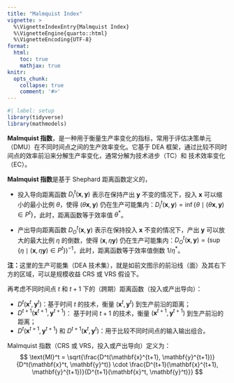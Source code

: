 ```yaml
---
title: "Malmquist Index"
vignette: >
  %\VignetteIndexEntry{Malmquist Index}
  %\VignetteEngine{quarto::html}
  %\VignetteEncoding{UTF-8}
format:
  html:
    toc: true
    mathjax: true
knitr:
  opts_chunk:
    collapse: true
    comment: '#>'
---
```


```r
#| label: setup
library(tidyverse)
library(mathmodels)
```

**Malmquist 指数**，是一种用于衡量生产率变化的指标，常用于评估决策单元（DMU）在不同时间点之间的生产效率变化。它基于 DEA 框架，通过比较不同时间点的效率前沿来分解生产率变化，通常分解为技术进步（TC）和 技术效率变化（EC）。

**Malmquist 指数**是基于 Shephard 距离函数定义的，

- 投入导向距离函数 $D_I^t(\mathbf{x},\mathbf{y})$ 表示在保持产出 $\mathbf{y}$  不变的情况下，投入 $\mathbf{x}$ 可以缩小的最小比例 $\theta$，使得 $(\theta\mathbf{x},\mathbf{y})$ 仍在生产可能集内：$D_I^t(\mathbf{x},\mathbf{y})=\inf\left\{\theta\mid(\theta\mathbf{x},\mathbf{y})\in P^t\right\}$，此时，距离函数等于效率值 $\theta^*$。

- 产出导向距离函数 $D_O^t(\mathbf{x},\mathbf{y})$ 表示在保持投入 $\mathbf{x}$ 不变的情况下，产出 $\mathbf{y}$ 可以放大的最大比例 $\eta$ 的倒数，使得 $(\mathbf{x},\eta\mathbf{y})$ 仍在生产可能集内：$D_O^t(\mathbf{x},\mathbf{y})=\left(\sup\left\{\eta\mid(\mathbf{x},\eta\mathbf{y})\in P^t\right\}\right)^{-1}$，此时，距离函数等于效率值倒数 $1/\eta^*$。

**注：**这里的生产可能集（DEA 技术集），就是如前文图示的前沿线（面）及其右下方的区域，可以是规模收益 CRS 或 VRS 假设下。

再考虑不同时间点 $t$ 和 $t+1$ 下的（跨期）距离函数（投入或产出导向）：

- $D^t(\mathbf{x}^t, \mathbf{y}^t)$：基于时间 $t$ 的技术，衡量 $(\mathbf{x}^t, \mathbf{y}^t)$ 到生产前沿的距离；
- $D^{t+1}(\mathbf{x}^{t+1}, \mathbf{y}^{t+1})$： 基于时间 $t+1$ 的技术，衡量 $(\mathbf{x}^{t+1}, \mathbf{y}^{t+1})$ 到生产前沿的距离；
- $D^t(\mathbf{x}^{t+1}, \mathbf{y}^{t+1})$ 和 $D^{t+1}(\mathbf{x}^t, \mathbf{y}^t)$：用于比较不同时间点的输入输出组合。

Malmquist 指数（CRS 或 VRS，投入或产出导向）定义为：
$$
\text{MI}^t = \sqrt{\frac{D^t(\mathbf{x}^{t+1}, \mathbf{y}^{t+1})}{D^t(\mathbf{x}^t, \mathbf{y}^t)} \cdot \frac{D^{t+1}(\mathbf{x}^{t+1}, \mathbf{y}^{t+1})}{D^{t+1}(\mathbf{x}^t, \mathbf{y}^t)}}
$$


